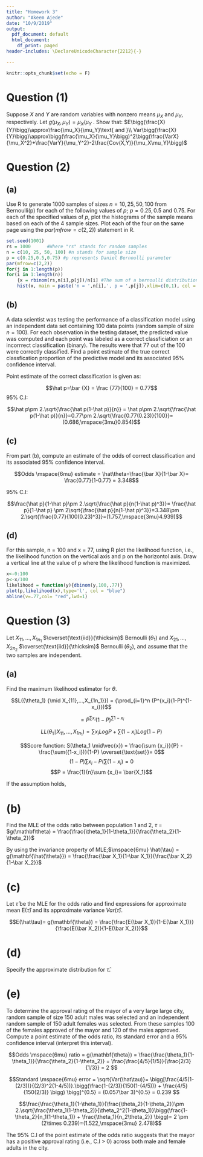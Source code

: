 ```yaml
---
title: "Homework 3"
author: "Akeem Ajede"
date: "10/9/2019"
output:
  pdf_document: default
  html_document:
    df_print: paged
header-includes: \DeclareUnicodeCharacter{2212}{-}

---
```


```r
knitr::opts_chunk$set(echo = F)
```

# Question (1)

Suppose $X$ and $Y$ are random variables with nonzero means $\mu_X$ and $\mu_Y$, respectively. Let $g(\mu_X,\mu_Y) = \mu_X/\mu_Y$ . Show that:
$E\bigg(\frac{X}{Y}\bigg)\approx\frac{\mu_X}{\mu_Y}\text{ and }\\ Var\bigg(\frac{X}{Y}\bigg)\approx\bigg(\frac{\mu_X}{\mu_Y}\bigg)^2\bigg(\frac{VarX}{\mu_X^2}+\frac{VarY}{\mu_Y^2}-2\frac{Cov(X,Y)}{\mu_X\mu_Y}\bigg)$

\begin{align*}
T=\begin{pmatrix}
X \\
Y
\end{pmatrix}
&&\theta=\begin{pmatrix}
\mu_X \\
\mu_Y
\end{pmatrix}
&&g(T)=\frac{X}{Y}
\end{align*}

\begin{align*}
E\bigg(\frac{X}{Y}\bigg) &\approx g(\mathbf\theta)= g(\mu_X,\mu_Y)\\
&\approx\frac{\mu_X}{\mu_Y}
\end{align*}

\begin{align*}
Var(X/Y)&\approx\bigg[\frac{\partial g(\mathbf{\theta})}{\partial X}\bigg]^2VarX +\bigg[\frac{\partial g(\mathbf{\theta})}{\partial Y}\bigg]^2VarY+2\bigg(\frac{\partial g(\mathbf\theta)}{\partial X}\frac{\partial g(\mathbf{\theta})}{\partial Y}Cov(X,Y)\bigg)\\
&\approx\bigg[\frac{1}{\mu_Y}\bigg]^2VarX +\bigg[-\frac{\mu_X}{\mu_Y^2}\bigg]^2VarY-2\bigg(\frac{1}{\mu_Y}\frac{\mu_X}{\mu_Y^2}Cov(X,Y)\bigg)\\
&\approx\frac{1}{\mu_Y^2}VarX +\frac{\mu_X^2}{\mu_Y^4}VarY-2\bigg(\frac{\mu_X}{\mu_Y^3}Cov(X,Y)\bigg)\\
&\approx\bigg(\frac{\mu_X}{\mu_Y}\bigg)^2\bigg(\frac{VarX}{\mu_X^2}+\frac{VarY}{\mu_Y^2}-2\frac{Cov(X,Y)}{\mu_X\mu_Y}\bigg)
\end{align*}

\pagebreak


# Question (2)

## (a)

Use R to generate 1000 samples of sizes $n = 10, 25, 50, 100$ from Bernoulli(p) for each of the following values of $p;\mspace{6mu} p = 0.25, 0.5$ and $0.75$. For each of the specified values of $p$, plot the histograms of the sample means based on each of the 4 sample sizes. Plot each of the four on the same page using the $par(mfrow=c(2,2))$ statement in R.


```r
set.seed(1001)
rs = 1000      #Where "rs" stands for random samples
n = c(10, 25, 50, 100) #n stands for sample size
p = c(0.25,0.5,0.75) #p represents Daniel Bernoulli parameter
par(mfrow=c(2,2))
for(j in 1:length(p))
for(i in 1:length(n))
    {x = rbinom(rs,n[i],p[j])/n[i] #The sum of a bernoulli distribution is a "binomial"
    hist(x, main = paste('n = ',n[i],', p = ',p[j]),xlim=c(0,1), col = "light blue")}
```


## (b)

A data scientist was testing the performance of a classification model using an independent data set containing 100 data points (random sample of size $n = 100$). For each observation in the testing dataset, the predicted value was computed and each point was labeled as a correct classficiation or an incorrrect classification (binary). The results were that 77 out of the 100 were correctly classified. Find a point estimate of the true correct classfication proportion of the predictive model and its associated 95% confidence interval.

Point estimate of the correct classification is given as:

$$\hat p=\bar {X} = \frac {77}{100} = 0.77$$
95% C.I:

$$\hat p\pm 2.\sqrt{\frac{\hat p(1-\hat p)}{n}} = \hat p\pm 2.\sqrt{\frac{\hat p(1-\hat p)}{n}}=0.77\pm 2.\sqrt{\frac{0.77(0.23)}{100}}=(0.686,\mspace{3mu}0.854)$$


## (c)

From part (b), compute an estimate of the odds of correct classification and its associated
95% confidence interval.

$$Odds \mspace{6mu} estimate  = \hat\theta=\frac{\bar X}{1-\bar X}= \frac{0.77}{1-0.77} = 3.348$$

95% C.I:

$$\frac{\hat p}{1-\hat p}\pm 2.\sqrt{\frac{\hat p}{n(1-\hat p)^3}}= \frac{\hat p}{1-\hat p} \pm 2\sqrt{\frac{\hat p}{n(1-\hat p)^3}}=3.348\pm 2.\sqrt{\frac{0.77}{100(0.23)^3}}=(1.757,\mspace{3mu}4.939)$$

## (d)

For this sample, n = 100 and x = 77, using R plot the likelihood function, i.e., the likelihood function on the vertical axis and p on the horizontol axis. Draw a vertical line at the value of p where the likelihood function is maximized.

```r
x<-0:100
p<-x/100
likelihood = function(y){dbinom(y,100,.77)}
plot(p,likelihood(x),type='l', col = "blue")
abline(v=.77,col= "red",lwd=1)
```

\pagebreak

# Question (3)

Let $X_{11},...,X_{1n_1}$ $\overset{\text{iid}}{\thicksim}$ Bernoulli $(\theta_1)$ and $X_{21},...,X_{2n_2}$ $\overset{\text{iid}}{\thicksim}$ Bernoulli $(\theta_2)$, and assume that the two samples are independent.

## (a)

Find the maximum likelihood estimator for $\theta$.

\begin{align*}
\mathbf{\theta}=\begin{pmatrix}
\theta_1\\
\theta_2
\end{pmatrix}
\end{align*}



$$L({\theta_1} {\mid X_{11},...,X_{1n_1}}) = {\prod_{i=1}^n (P^{x_i}(1-P)^{1-x_i}})$$ 

$$= P^{\sum {x_i}} (1-P)^{\sum {1-x_i}}$$

$$LL({\theta_1} {\mid X_{11},...,X_{1n_1}}) = \sum{x_i}LogP+\sum ({1-x_i})Log(1-P)$$

$$Score function: S(\theta_1 \mid\vec{x}) = \frac{\sum {x_i}}{P} - \frac{\sum({1-x_i})}{1-P} \overset{\text{set}}= 0$$
$$(1-P)\sum {x_i} - P(\sum({1-x_i})=0$$
$$P = \frac{1}{n}\sum {x_i}= \bar{X_1}$$

If the assumption holds, 
\begin{align*}
\begin{pmatrix}
\theta_1\\
\theta_2
\end{pmatrix} = & \begin{pmatrix}
\bar{X_1}\\
\bar{X_2}
\end{pmatrix}
\end{align*}


# (b)

Find the MLE of the odds ratio between population 1 and 2, $\tau$ = $g(\mathbf\theta) = \frac{\frac{\theta_1}{1-\theta_1}}{\frac{\theta_2}{1-\theta_2}}$

By using the invariance property of MLE;$\mspace{6mu} \hat{\tau} = g(\mathbf{\hat{\theta}}) = \frac{\frac{\bar X_1}{1-\bar X_1}}{\frac{\bar X_2}{1-\bar X_2}}$

# (c)

Let $\hat\tau$ be the MLE for the odds ratio and find expressions for approximate mean E$(\hat\tau)$ and its approximate variance $Var(\hat\tau)$.

$$E(\hat\tau)= g(\mathbf{\theta}) = \frac{\frac{E(\bar X_1)}{1-E(\bar X_1)}}{\frac{E(\bar X_2)}{1-E(\bar X_2)}}$$

\begin{align*}
Var(\hat\tau) &\approx [g_{\theta_1}^\prime(\mathbf{\theta})]^2.Var(\bar X_1) + [g_{\theta_2}^\prime (\mathbf{\theta})]^2.Var(\bar X_2)]\\
&(cov \mspace{3mu} = \mspace{3mu} 0, \mspace{3mu} for \mspace{3mu} independent \mspace{3mu}samples)\\
& \approx \frac{\theta_1(1-\theta_2)}{\theta_2^2(1-\theta_1)}.\bigg(\frac{1-\theta_2}{n_1(1-\theta_1)} + \frac{\theta_1}{n_2\theta_2} \bigg)
\end{align*}


# (d)

Specify the approximate distribution for $\hat\tau$.

\begin{align*}
\hat\tau\overset{\text{d}}{\thicksim} N\bigg(E(\hat\tau),Var(\hat\tau)\bigg)
\end{align*}

# (e)

To determine the approval rating of the mayor of a very large large city, random sample of size 150 adult males was selected and an independent random sample of 150 adult
females was selected. From these samples 100 of the females approved of the mayor and
120 of the males approved. Compute a point estimate of the odds ratio, its standard
error and a 95% confidence interval (interpret this interval).


$$Odds \mspace{6mu} ratio  = g(\mathbf{\theta}) = \frac{\frac{\theta_1}{1-\theta_1}}{\frac{\theta_2}{1-\theta_2}} = \frac{\frac{4/5}{1/5}}{\frac{2/3}{1/3}} = 2 $$

$$Standard \mspace{6mu} error = \sqrt{Var(\hat\tau)}= \bigg[\frac{4/5(1-(2/3))}{(2/3)^2(1-4/5))}.\bigg(\frac{1-(2/3)}{150(1-(4/5))} + \frac{4/5}{150(2/3)} \bigg) \bigg]^{0.5} = (0.057\bar 3)^{0.5} = 0.239  $$

$$\frac{\frac{\theta_1}{1-\theta_1}}{\frac{\theta_2}{1-\theta_2}}\pm 2.\sqrt{\frac{\theta_1(1-\theta_2)}{\theta_2^2(1-\theta_1)}\bigg(\frac{1-\theta_2}{n_1(1-\theta_1)} + \frac{\theta_1}{n_2\theta_2}} \bigg)= 2 \pm (2\times 0.239)=(1.522,\mspace{3mu} 2.478)$$

The 95% C.I of the point estimate of the odds ratio suggests that the mayor has a positive approval rating (i.e., C.I > 0) across both male and female adults in the city.



